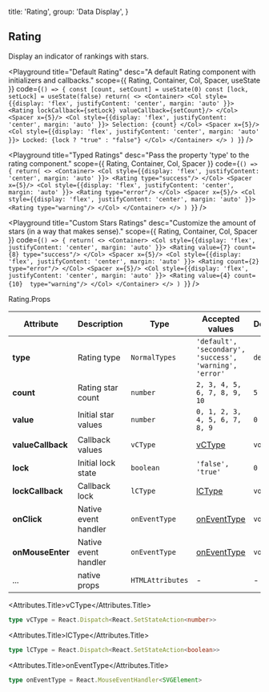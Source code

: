 
  title: 'Rating',
  group: 'Data Display',
}

## Rating

Display an indicator of rankings with stars.

<Playground
  title="Default Rating"
  desc="A default Rating component with initializers and callbacks."
  scope={{ Rating, Container, Col, Spacer, useState }}
  code={`
  () => {
    const [count, setCount] = useState(0)
    const [lock, setLock] = useState(false)
    return(
    <>
      <Container>
        <Col style={{display: 'flex', justifyContent: 'center', margin: 'auto' }}>
        <Rating lockCallback={setLock} valueCallback={setCount}/>
        </Col>
        <Spacer x={5}/>
        <Col style={{display: 'flex', justifyContent: 'center', margin: 'auto' }}>
          Selection: {count}
        </Col>
        <Spacer x={5}/>
        <Col style={{display: 'flex', justifyContent: 'center', margin: 'auto' }}>
          Locked: {lock ? "true" : "false"}
        </Col>
      </Container>
    </>
    )
  }
`}
/>

<Playground
  title="Typed Ratings"
  desc="Pass the property 'type' to the rating component."
  scope={{ Rating, Container, Col, Spacer }}
  code={`
  () => {
    return(
    <>
      <Container>
        <Col style={{display: 'flex', justifyContent: 'center', margin: 'auto' }}>
          <Rating type="success"/>
        </Col>
        <Spacer x={5}/>
        <Col style={{display: 'flex', justifyContent: 'center', margin: 'auto' }}>
          <Rating type="error"/>
        </Col>
        <Spacer x={5}/>
        <Col style={{display: 'flex', justifyContent: 'center', margin: 'auto' }}>
          <Rating type="warning"/>
        </Col>
      </Container>
    </>
    )
  }
`}
/>

<Playground
  title="Custom Stars Ratings"
  desc="Customize the amount of stars (in a way that makes sense)."
  scope={{ Rating, Container, Col, Spacer }}
  code={`
  () => {
    return(
    <>
      <Container>
        <Col style={{display: 'flex', justifyContent: 'center', margin: 'auto' }}>
          <Rating value={7} count={8} type="success"/>
        </Col>
        <Spacer x={5}/>
        <Col style={{display: 'flex', justifyContent: 'center', margin: 'auto' }}>
          <Rating count={2}  type="error"/>
        </Col>
        <Spacer x={5}/>
        <Col style={{display: 'flex', justifyContent: 'center', margin: 'auto' }}>
          <Rating value={4} count={10}  type="warning"/>
        </Col>
      </Container>
    </>
    )
  }
`}
/>

<Attributes edit="/pages/en-us/components/Rating.mdx">
<Attributes.Title>Rating.Props</Attributes.Title>

| Attribute         | Description  | Type             | Accepted values                                         | Default   |
| ---------         | ------------ | ---------------- | ------------------------------------------------------- | --------- |
| **type**          | Rating type  | `NormalTypes`    | `'default', 'secondary', 'success', 'warning', 'error'` | `default` |
| **count**         | Rating star count | `number`    | `2, 3, 4, 5, 6, 7, 8, 9, 10`                            | `5`       |
| **value**         | Initial star values | `number`  | `0, 1, 2, 3, 4, 5, 6, 7, 8, 9`                          | `0`       |
| **valueCallback** | Callback values | `vCType`  | [vCType](#vCType)                         | `void`       |
| **lock**          | Initial lock state | `boolean`  | `'false', 'true'`                          | `0`       |
| **lockCallback**  | Callback lock | `lCType`  | [lCType](#lCType)                          | `void`       |
| **onClick**       | Native event handler | `onEventType`  | [onEventType](#onEventType)                          | `void`       |
| **onMouseEnter**  | Native event handler | `onEventType`  | [onEventType](#onEventType)                          | `void`       |
| ...               | native props | `HTMLAttributes` | -                                                       | -         |

<Attributes.Title>vCType</Attributes.Title>

```ts
type vCType = React.Dispatch<React.SetStateAction<number>>
```

<Attributes.Title>lCType</Attributes.Title>

```ts
type lCType = React.Dispatch<React.SetStateAction<boolean>>
```

<Attributes.Title>onEventType</Attributes.Title>

```ts
type onEventType = React.MouseEventHandler<SVGElement>
```

</Attributes>

